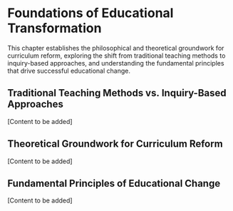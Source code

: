 # Foundations of Educational Transformation

This chapter establishes the philosophical and theoretical groundwork for curriculum reform, exploring the shift from traditional teaching methods to inquiry-based approaches, and understanding the fundamental principles that drive successful educational change.

## Traditional Teaching Methods vs. Inquiry-Based Approaches

[Content to be added]

## Theoretical Groundwork for Curriculum Reform

[Content to be added]

## Fundamental Principles of Educational Change

[Content to be added]